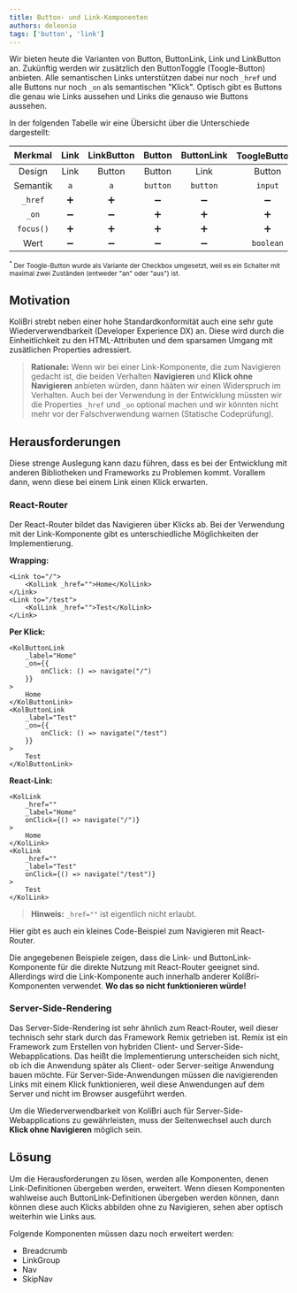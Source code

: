 ```yaml
---
title: Button- und Link-Komponenten
authors: deleonio
tags: ['button', 'link']
---
```


Wir bieten heute die Varianten von Button, ButtonLink, Link und LinkButton an. Zukünftig werden wir zusätzlich den ButtonToggle (Toogle-Button) anbieten. Alle semantischen Links unterstützen dabei nur noch `_href` und alle Buttons nur noch `_on` als semantischen "Klick". Optisch gibt es Buttons die genau wie Links aussehen und Links die genauso wie Buttons aussehen.

In der folgenden Tabelle wir eine Übersicht über die Unterschiede dargestellt:

|  Merkmal  | Link | LinkButton |  Button  | ButtonLink | ToogleButton<sup>\*</sup> |
| :-------: | :--: | :--------: | :------: | :--------: | :-----------------------: |
|  Design   | Link |   Button   |  Button  |    Link    |          Button           |
| Semantik  | `a`  |    `a`     | `button` |  `button`  |          `input`          |
|  `_href`  |  ➕  |     ➕     |    ➖    |     ➖     |            ➖             |
|   `_on`   |  ➖  |     ➖     |    ➕    |     ➕     |            ➕             |
| `focus()` |  ➕  |     ➕     |    ➕    |     ➕     |            ➕             |
|   Wert    |  ➖  |     ➖     |    ➖    |     ➖     |         `boolean`         |

<small>
	<sup>*</sup> Der Toogle-Button wurde als Variante der Checkbox umgesetzt, weil es ein Schalter mit maximal zwei
	Zuständen (entweder "an" oder "aus") ist.
</small>

## Motivation

KoliBri strebt neben einer hohe Standardkonformität auch eine sehr gute Wiederverwendbarkeit (Developer Experience DX) an.
Diese wird durch die Einheitlichkeit zu den HTML-Attributen und dem sparsamen Umgang mit zusätlichen Properties adressiert.

> **Rationale:** Wenn wir bei einer Link-Komponente, die zum Navigieren gedacht ist, die beiden Verhalten **Navigieren** und **Klick ohne Navigieren**
> anbieten würden, dann hääten wir einen Widerspruch im Verhalten. Auch bei der Verwendung in der Entwicklung müssten wir die Properties `_href` und `_on`
> optional machen und wir könnten nicht mehr vor der Falschverwendung warnen (Statische Codeprüfung).

## Herausforderungen

Diese strenge Auslegung kann dazu führen, dass es bei der Entwicklung mit anderen Bibliotheken und Frameworks zu Problemen kommt.
Vorallem dann, wenn diese bei einem Link einen Klick erwarten.

### React-Router

Der React-Router bildet das Navigieren über Klicks ab. Bei der Verwendung mit der Link-Komponente gibt es unterschiedliche Möglichkeiten der Implementierung.

**Wrapping:**

```tsx
<Link to="/">
	<KolLink _href="">Home</KolLink>
</Link>
<Link to="/test">
	<KolLink _href="">Test</KolLink>
</Link>
```

**Per Klick:**

```tsx
<KolButtonLink
	_label="Home"
	_on={{
		onClick: () => navigate("/")
	}}
>
	Home
</KolButtonLink>
<KolButtonLink
	_label="Test"
	_on={{
		onClick: () => navigate("/test")
	}}
>
	Test
</KolButtonLink>
```

**React-Link:**

```tsx
<KolLink
	_href=""
	_label="Home"
	onClick={() => navigate("/")}
>
	Home
</KolLink>
<KolLink
	_href=""
	_label="Test"
	onClick={() => navigate("/test")}
>
	Test
</KolLink>
```

> **Hinweis:** `_href=""` ist eigentlich nicht erlaubt.

Hier gibt es auch ein kleines Code-Beispiel zum <kol-link _href="https://codesandbox.io/s/kolibri-sample-react-link-sample-1jgz8v?file=/src/Navigation.tsx:0-112" _label="" _target="sandbox">Navigieren mit React-Router</kol-link>.

Die angegebenen Beispiele zeigen, dass die Link- und ButtonLink-Komponente für die direkte Nutzung mit React-Router geeignet sind. Allerdings wird die Link-Komponente auch innerhalb anderer KoliBri-Komponenten verwendet. **Wo das so nicht funktionieren würde!**

### Server-Side-Rendering

Das Server-Side-Rendering ist sehr ähnlich zum React-Router, weil dieser technisch sehr stark durch das Framework Remix getrieben ist.
Remix ist ein Framework zum Erstellen von hybriden Client- und Server-Side-Webapplications. Das heißt die Implementierung unterscheiden sich nicht, ob ich die Anwendung später als Client- oder Server-seitige Anwendung bauen möchte.
Für Server-Side-Anwendungen müssen die navigierenden Links mit einem Klick funktionieren, weil diese Anwendungen auf dem Server und nicht im Browser ausgeführt werden.

Um die Wiederverwendbarkeit von KoliBri auch für Server-Side-Webapplications zu gewährleisten, muss der Seitenwechsel auch durch **Klick ohne Navigieren** möglich sein.

## Lösung

Um die Herausforderungen zu lösen, werden alle Komponenten, denen Link-Definitionen übergeben werden, erweitert. Wenn diesen Komponenten wahlweise auch ButtonLink-Definitionen übergeben werden können, dann können diese auch Klicks abbilden ohne zu Navigieren, sehen aber optisch weiterhin wie Links aus.

Folgende Komponenten müssen dazu noch erweitert werden:

- Breadcrumb
- LinkGroup
- Nav
- SkipNav
